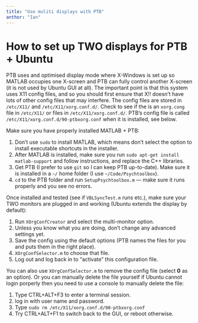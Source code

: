 ```yaml
---
title: "Use muliti displays with PTB"
anthor: "Ian"
---
```


# How to set up TWO displays for PTB + Ubuntu

PTB uses and optimised display mode where X-Windows is set up so MATLAB occupies one X-screen and PTB can fully control another X-screen (it is not used by Ubuntu GUI at all). The important point is that this system uses X11 config files, and so you should first ensure that X!! doesn't have lots of other config files that may interfere. The config files are stored in `/etc/X11/` and `/etc/X11/xorg.conf.d/`. Check to see if the is an `xorg.cong` file in `/etc/X11/` or files in `/etc/X11/xorg.conf.d/`. PTB's config file is called `/etc/X11/xorg.conf.d/90-ptbxorg.conf` when it is installed, see below.

Make sure you have properly installed MATLAB + PTB:

1) Don't use `sudo` to install MATLAB, which means don't select the option to install executable shortcuts in the installer.
2) After MATLAB is installed, make sure you run `sudo apt-get install matlab-support` and follow instructions, and replace the C++ libraries.
3) Get PTB (I prefer to use `git` so I can keep PTB up-to-date). Make sure it is installed in a `~/` home folder (I use `~/Code/Psychtoolbox`).
4) `cd` to the PTB folder and run `SetupPsychtoolbox.m` — make sure it runs properly and you see no errors.

Once installed and tested (see if `VBLSyncTest.m` runs etc.), make sure your TWO monitors are plugged in and working (Ubuntu extends the display by default):

1) Run `XOrgConfCreator` and select the multi-monitor option. 
2) Unless you know what you are doing, don't change any advanced settings yet.
2) Save the config using the default options (PTB names the files for you and puts them in the right place).
2) `XOrgConfSelector.m` to choose that file.
3) Log out and log back in to "activate" this configuration file.

You can also use `XOrgConfSelector.m` to remove the config file (select **0** as an option). Or you can manually delete the file yourself if Ubuntu cannot login porperly then you need to use a console to manually delete the file:

1) Type CTRL+ALT+F3 to enter a terminal session.
2) log in with user name and password.
3) Type `sudo rm /etc/X11/xorg.conf.d/90-ptbxorg.conf`
4) Try CTRL+ALT+F1 to switch back to the GUI, or reboot otherwise.


